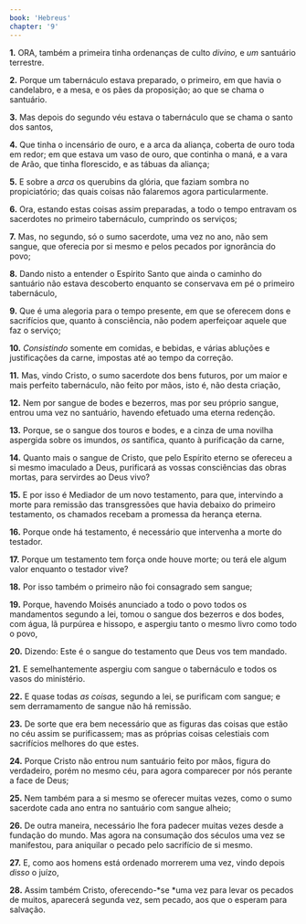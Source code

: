 ```yaml
---
book: 'Hebreus'
chapter: '9'
---
```


**1.** ORA, também a primeira tinha ordenanças de culto *divino,* e *um* santuário terrestre.

**2.** Porque um tabernáculo estava preparado, o primeiro, em que havia o candelabro, e a mesa, e os pães da proposição; ao que se chama o santuário.

**3.** Mas depois do segundo véu estava o tabernáculo que se chama o santo dos santos,

**4.** Que tinha o incensário de ouro, e a arca da aliança, coberta de ouro toda em redor; em que estava um vaso de ouro, que continha o maná, e a vara de Arão, que tinha florescido, e as tábuas da aliança;

**5.** E sobre a *arca* os querubins da glória, que faziam sombra no propiciatório; das quais coisas não falaremos agora particularmente.

**6.** Ora, estando estas coisas assim preparadas, a todo o tempo entravam os sacerdotes no primeiro tabernáculo, cumprindo os serviços;

**7.** Mas, no segundo, só o sumo sacerdote, uma vez no ano, não sem sangue, que oferecia por si mesmo e pelos pecados por ignorância do povo;

**8.** Dando nisto a entender o Espírito Santo que ainda o caminho do santuário não estava descoberto enquanto se conservava em pé o primeiro tabernáculo,

**9.** Que é uma alegoria para o tempo presente, em que se oferecem dons e sacrifícios que, quanto à consciência, não podem aperfeiçoar aquele que faz o serviço;

**10.** *Consistindo* somente em comidas, e bebidas, e várias abluções e justificações da carne, impostas até ao tempo da correção.

**11.** Mas, vindo Cristo, o sumo sacerdote dos bens futuros, por um maior e mais perfeito tabernáculo, não feito por mãos, isto é, não desta criação,

**12.** Nem por sangue de bodes e bezerros, mas por seu próprio sangue, entrou uma vez no santuário, havendo efetuado uma eterna redenção.

**13.** Porque, se o sangue dos touros e bodes, e a cinza de uma novilha aspergida sobre os imundos, *os* santifica, quanto à purificação da carne,

**14.** Quanto mais o sangue de Cristo, que pelo Espírito eterno se ofereceu a si mesmo imaculado a Deus, purificará as vossas consciências das obras mortas, para servirdes ao Deus vivo?

**15.** E por isso é Mediador de um novo testamento, para que, intervindo a morte para remissão das transgressões que havia debaixo do primeiro testamento, os chamados recebam a promessa da herança eterna.

**16.** Porque onde há testamento, é necessário que intervenha a morte do testador.

**17.** Porque um testamento tem força onde houve morte; ou terá ele algum valor enquanto o testador vive?

**18.** Por isso também o primeiro não foi consagrado sem sangue;

**19.** Porque, havendo Moisés anunciado a todo o povo todos os mandamentos segundo a lei, tomou o sangue dos bezerros e dos bodes, com água, lã purpúrea e hissopo, e aspergiu tanto o mesmo livro como todo o povo,

**20.** Dizendo: Este é o sangue do testamento que Deus vos tem mandado.

**21.** E semelhantemente aspergiu com sangue o tabernáculo e todos os vasos do ministério.

**22.** E quase todas *as coisas,* segundo a lei, se purificam com sangue; e sem derramamento de sangue não há remissão.

**23.** De sorte que era bem necessário que as figuras das coisas que estão no céu assim se purificassem; mas as próprias coisas celestiais com sacrifícios melhores do que estes.

**24.** Porque Cristo não entrou num santuário feito por mãos, figura do verdadeiro, porém no mesmo céu, para agora comparecer por nós perante a face de Deus;

**25.** Nem também para a si mesmo se oferecer muitas vezes, como o sumo sacerdote cada ano entra no santuário com sangue alheio;

**26.** De outra maneira, necessário lhe fora padecer muitas vezes desde a fundação do mundo. Mas agora na consumação dos séculos uma vez se manifestou, para aniquilar o pecado pelo sacrifício de si mesmo.

**27.** E, como aos homens está ordenado morrerem uma vez, vindo depois *disso* o juízo,

**28.** Assim também Cristo, oferecendo-*se *uma vez para levar os pecados de muitos, aparecerá segunda vez, sem pecado, aos que o esperam para salvação.